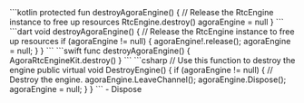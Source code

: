 <PlatformWrapper platform="android">
    ```kotlin
    protected fun destroyAgoraEngine() {
        // Release the RtcEngine instance to free up resources
        RtcEngine.destroy()
        agoraEngine = null
    }
    ```
</PlatformWrapper>
<PlatformWrapper platform="flutter">
    ```dart
    void destroyAgoraEngine() {
        // Release the RtcEngine instance to free up resources
        if (agoraEngine != null) {
            agoraEngine!.release();
            agoraEngine = null;
        }
    }
    ```
</PlatformWrapper>
<PlatformWrapper platform={["ios","macos"]}>
    ```swift
    func destroyAgoraEngine() {
        AgoraRtcEngineKit.destroy()
    }
    ```
</PlatformWrapper>
<PlatformWrapper platform = "unity">
    ```csharp
    // Use this function to destroy the engine
    public virtual void DestroyEngine()
    {
        if (agoraEngine != null)
        {
            // Destroy the engine.
            agoraEngine.LeaveChannel();
            agoraEngine.Dispose();
            agoraEngine = null;
        }
    }
    ```
    - <Link to="{{Global.API_REF_UNITY_ROOT}}/class_irtcengine.html#api_irtcengine_release">Dispose</Link>
</PlatformWrapper>

